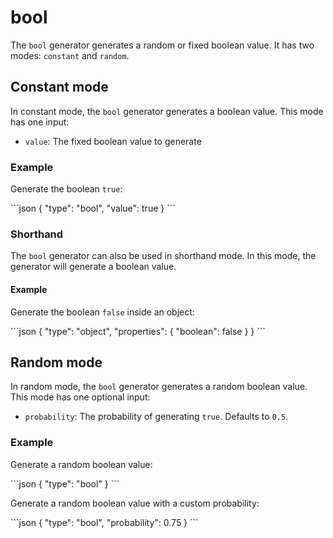 
# bool

The `bool` generator generates a random or fixed boolean value.
It has two modes: `constant` and `random`.

## Constant mode

In constant mode, the `bool` generator generates a boolean value.
This mode has one input:

- `value`: The fixed boolean value to generate

### Example

Generate the boolean `true`:

<RunCode>
```json
{
  "type": "bool",
  "value": true
}
```
</RunCode>

### Shorthand

The `bool` generator can also be used in shorthand mode.
In this mode, the generator will generate a boolean value.

#### Example

Generate the boolean `false` inside an object:

<RunCode>
```json
{
  "type": "object",
  "properties": {
    "boolean": false
  }
}
```
</RunCode>

## Random mode

In random mode, the `bool` generator generates a random boolean value.
This mode has one optional input:

- `probability`: The probability of generating `true`. Defaults to `0.5`.

### Example

Generate a random boolean value:

<RunCode>
```json
{
  "type": "bool"
}
```
</RunCode>

Generate a random boolean value with a custom probability:

<RunCode>
```json
{
  "type": "bool",
  "probability": 0.75
}
```
</RunCode>

